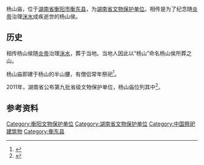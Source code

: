 杨山庙，位于[[湖南省|湖南省]][[衡阳市|衡阳市]][[衡东县|衡东县]]，为[[湖南省文物保护单位|湖南省文物保护单位]]。相传是为了纪念随[[炎帝|炎帝]]治理[[洣水|洣水]]成疾逝世的杨山侯。

== 历史 ==
相传杨山侯随[[炎帝|炎帝]]治理[[洣水|洣水]]，葬于当地。当地人因此以“杨山”命名杨山侯所葬之山。

杨山庙即建于杨山的半山腰，有僧侣常年祭祀<ref>{{Cite news|url=http://www.hdxww.com/Info.aspx?ModelId=1&Id=9164|title=《洣水千年》——雷威|last=雷|first=威|date=2016年11月4日|work=衡东新闻网|accessdate=}}{{Dead link|date=2019年4月 |bot=InternetArchiveBot |fix-attempted=yes }}</ref>。

2011年，湖南省公布第九批省级文物保护单位，杨山庙位列其中<ref>{{Cite news|url=http://hn.rednet.cn/c/2011/03/03/2194138.htm|title=衡阳市新增28处省级文物保护单位|last=王|first=翟|date=2011年3月3日|work=衡阳日报|last2=刘|first2=冬华|accessdate=|archive-date=2011年3月11日|archive-url=https://web.archive.org/web/20110311145211/http://hn.rednet.cn/c/2011/03/03/2194138.htm|dead-url=no}}</ref>。

== 参考资料 ==
{{Reflist|2}}

[[Category:衡阳文物保护单位|Category:衡阳文物保护单位]]
[[Category:湖南省文物保护单位|Category:湖南省文物保护单位]]
[[Category:中国祭祀建筑物|Category:中国祭祀建筑物]]
[[Category:衡东县|Category:衡东县]]